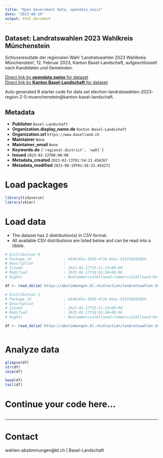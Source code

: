 ```yaml
---
title: "Open Government Data, opendata.swiss"
date: "2023-08-19"
output: html_document
---
```


## Dataset: Landratswahlen 2023 Wahlkreis Münchenstein

Schlussresultate der regionalen Wahl 'Landratswahlen 2023 Wahlkreis Münchenstein', 12. Februar 2023, Kanton Basel-Landschaft, aufgeschlüsselt nach Kandidaten und Gemeinden.

[Direct link by **opendata.swiss** for dataset](https://opendata.swiss/de/dataset/landratswahlen-2023-wahlkreis-munchenstein)<br>
[Direct link by **Kanton Basel-Landschaft** for dataset](https://abstimmungen.bl.ch/election/landratswahlen-2023-region-2-5-muenchenstein/data)

Auto generated R starter code for data set election-landratswahlen-2023-region-2-5-muenchenstein@kanton-basel-landschaft.

## Metadata

- **Publisher** `Basel-Landschaft`
- **Organization.display_name.de** `Kanton Basel-Landschaft`
- **Organization.url** `https://www.baselland.ch`
- **Maintainer** `None`
- **Maintainer_email** `None`
- **Keywords.de** `['regional-district', 'wahl']`
- **Issued** `2023-02-12T00:00:00`
- **Metadata_created** `2023-02-13T01:54:21.456267`
- **Metadata_modified** `2023-08-19T01:58:33.454271`


# Load packages

```r

library(tidyverse)
library(skimr)

```

# Load data

-   The dataset has 2 distribution(s) in CSV format.
-   All available CSV distributions are listed below and can be read into a tibble.

```r

# Distribution 0
# Package_id               : b846c65a-3930-4f18-86ac-51615bb929b4
# Description              : 
# Issued                   : 2023-01-17T15:21:23+00:00
# Modified                 : 2023-02-17T10:02:58+00:00
# Rights                   : NonCommercialAllowed-CommercialAllowed-ReferenceRequired

df <- read_delim('https://abstimmungen.bl.ch/election/landratswahlen-2023-region-2-5-muenchenstein/data-csv')

# Distribution 1
# Package_id               : b846c65a-3930-4f18-86ac-51615bb929b4
# Description              : 
# Issued                   : 2023-01-17T15:21:23+00:00
# Modified                 : 2023-02-17T10:02:58+00:00
# Rights                   : NonCommercialAllowed-CommercialAllowed-ReferenceRequired

df <- read_delim('https://abstimmungen.bl.ch/election/landratswahlen-2023-region-2-5-muenchenstein/data-parties-csv')



```

# Analyze data

```r

glimpse(df)
str(df)
skim(df)

head(df)
tail(df)

```

# Continue your code here...

```r

```

------------------------------------------------------------------------

# Contact

wahlen-abstimmungen@bl.ch | Basel-Landschaft
